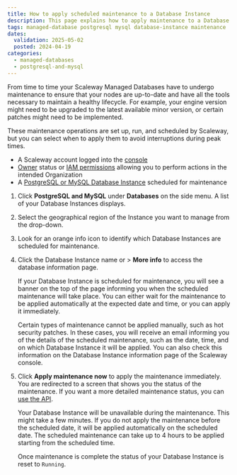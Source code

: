 ```yaml
---
title: How to apply scheduled maintenance to a Database Instance
description: This page explains how to apply maintenance to a Database Instance
tags: managed-database postgresql mysql database-instance maintenance
dates:
  validation: 2025-05-02
  posted: 2024-04-19
categories:
  - managed-databases
  - postgresql-and-mysql
---
```



From time to time your Scaleway Managed Databases have to undergo maintenance to ensure that your nodes are up-to-date and have all the tools necessary to maintain a healthy lifecycle. For example, your engine version might need to be upgraded to the latest available minor version, or certain patches might need to be implemented.

These maintenance operations are set up, run, and scheduled by Scaleway, but you can select when to apply them to avoid interruptions during peak times.

<Requirements />

- A Scaleway account logged into the [console](https://console.scaleway.com)
- [Owner](/iam/concepts/#owner) status or [IAM permissions](/iam/concepts/#permission) allowing you to perform actions in the intended Organization
- A [PostgreSQL or MySQL Database Instance](/managed-databases-for-postgresql-and-mysql/quickstart/) scheduled for maintenance

1. Click **PostgreSQL and MySQL** under **Databases** on the side menu. A list of your Database Instances displays.
2. Select the geographical region of the Instance you want to manage from the drop-down.
3. Look for an orange info icon to identify which Database Instances are scheduled for maintenance.
4. Click the Database Instance name or <Icon name="more" /> > **More info** to access the database information page.

    If your Database Instance is scheduled for maintenance, you will see a banner on the top of the page informing you when the scheduled maintenance will take place. You can either wait for the maintenance to be applied automatically at the expected date and time, or you can apply it immediately.

    <Message type="important">
      Certain types of maintenance cannot be applied manually, such as hot security patches. In these cases, you will receive an email informing you of the details of the scheduled maintenance, such as the date, time, and on which Database Instance it will be applied. You can also check this information on the Database Instance information page of the Scaleway console.
    </Message>


5. Click **Apply maintenance now** to apply the maintenance immediately. You are redirected to a screen that shows you the status of the maintenance. If you want a more detailed maintenance status, you can [use the API](https://www.scaleway.com/en/developers/api/managed-database-postgre-mysql/#path-database-instances-apply-database-instance-maintenance).

    <Message type="important">
      Your Database Instance will be unavailable during the maintenance. This might take a few minutes.
    </Message>

    <Message type="note">
      If you do not apply the maintenance before the scheduled date, it will be applied automatically on the scheduled date. The scheduled maintenance can take up to 4 hours to be applied starting from the scheduled time.
    </Message>

    Once maintenance is complete the status of your Database Instance is reset to `Running`.


